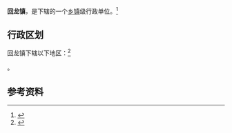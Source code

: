 {{中国乡级行政区|61/10/25/101/000}}

'''回龙镇'''，是{{PRC admin/fullname|61/10/25/101/000|3}}下辖的一个[[乡镇|乡镇]]级行政单位。<ref>{{PRC admin/ref sgc|{{PRC admin/parent|61/10/25/101/000}}}}</ref>

== 行政区划 ==

回龙镇下辖以下地区：<ref>{{PRC admin/ref sgc|61/10/25/101/000}}</ref>

{{PRC admin/children|61/10/25/101/000}}。

== 参考资料 ==

{{reflist}}

{{行政区划小作品}}
{{PRC admin/navcat|61/10/25/101/000}}